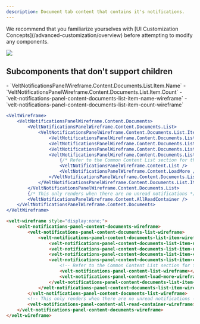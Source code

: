 ```yaml
---
description: Document tab content that contains it's notifications.
---
```


<Note>
We recommend that you familiarize yourselves with [UI Customization Concepts](/advanced-customization/overview) before attempting to modify any components.
</Note>

![](/images/customization/notifications_documents_tab_content.png)

## Subcomponents that don't support children

<Tabs>

<Tab title="React / Next.js">
- `VeltNotificationsPanelWireframe.Content.Documents.List.Item.Name`
- `VeltNotificationsPanelWireframe.Content.Documents.List.Item.Count`

</Tab>

<Tab title="Other Frameworks">
- `velt-notifications-panel-content-documents-list-item-name-wireframe`
- `velt-notifications-panel-content-documents-list-item-count-wireframe`

</Tab>
</Tabs>


<RequestExample>

```jsx React / Next.js
<VeltWireframe>
    <VeltNotificationsPanelWireframe.Content.Documents>
        <VeltNotificationsPanelWireframe.Content.Documents.List>
            <VeltNotificationsPanelWireframe.Content.Documents.List.Item>
                <VeltNotificationsPanelWireframe.Content.Documents.List.Item.Unread />
                <VeltNotificationsPanelWireframe.Content.Documents.List.Item.Name />
                <VeltNotificationsPanelWireframe.Content.Documents.List.Item.Count />
                <VeltNotificationsPanelWireframe.Content.Documents.List.Item.Content>
                    {/* Refer to the Common Content List section for this definition */}
                    <VeltNotificationsPanelWireframe.Content.List />
                    <VeltNotificationsPanelWireframe.Content.LoadMore />
                </VeltNotificationsPanelWireframe.Content.Documents.List.Item.Content>
            </VeltNotificationsPanelWireframe.Content.Documents.List.Item>
        </VeltNotificationsPanelWireframe.Content.Documents.List>
        {/* This only renders when there are no unread notifications */}
        <VeltNotificationsPanelWireframe.Content.AllReadContainer />
    </VeltNotificationsPanelWireframe.Content.Documents>
</VeltWireframe>
```

```HTML HTML
<velt-wireframe style="display:none;">
    <velt-notifications-panel-content-documents-wireframe>
        <velt-notifications-panel-content-documents-list-wireframe>
            <velt-notifications-panel-content-documents-list-item-wireframe>
                <velt-notifications-panel-content-documents-list-item-unread-wireframe></velt-notifications-panel-content-documents-list-item-unread-wireframe>
                <velt-notifications-panel-content-documents-list-item-name-wireframe></velt-notifications-panel-content-documents-list-item-name-wireframe>
                <velt-notifications-panel-content-documents-list-item-count-wireframe></velt-notifications-panel-content-documents-list-item-count-wireframe>
                <velt-notifications-panel-content-documents-list-item-content-wireframe>
                    <!-- Refer to the Common Content List section for this definition -->
                    <velt-notifications-panel-content-list-wireframe></velt-notifications-panel-content-list-wireframe>
                    <velt-notifications-panel-content-load-more-wireframe></velt-notifications-panel-content-load-more-wireframe>
                </velt-notifications-panel-content-documents-list-item-content-wireframe>
            </velt-notifications-panel-content-documents-list-item-wireframe>
        </velt-notifications-panel-content-documents-list-wireframe>
        <!-- This only renders when there are no unread notifications -->
        <velt-notifications-panel-content-all-read-container-wireframe></velt-notifications-panel-content-all-read-container-wireframe>
    </velt-notifications-panel-content-documents-wireframe>
</velt-wireframe>
```
</RequestExample>

